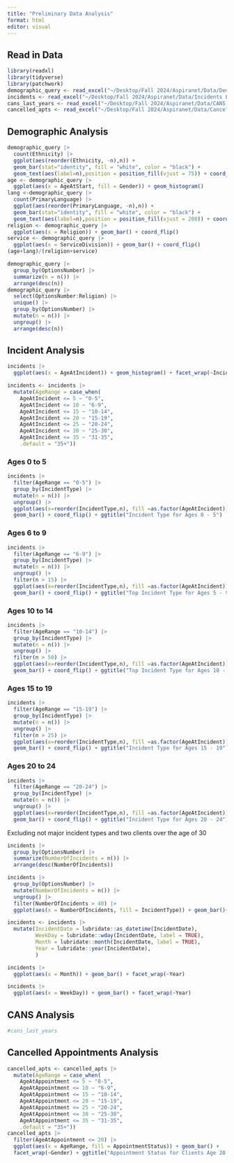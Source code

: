 ```yaml
---
title: "Preliminary Data Analysis"
format: html
editor: visual
---
```


## Read in Data

```r
library(readxl)
library(tidyverse)
library(patchwork)
demographic_query <- read_excel("~/Desktop/Fall 2024/Aspiranet/Data/Demographic Query Last 3 Years.xlsx")
incidents <- read_excel("~/Desktop/Fall 2024/Aspiranet/Data/Incidents Last 3 years with Demographic Information Revised With County of Service.xlsx")
cans_last_years <- read_excel("~/Desktop/Fall 2024/Aspiranet/Data/CANS Last 3 years with Demographic Information.xlsx")
cancelled_apts <- read_excel("~/Desktop/Fall 2024/Aspiranet/Data/Cancelled Appointments Last 3 years with Demographic Information Revised With County of Service.xlsx")
```

## Demographic Analysis

```r
demographic_query |>
  count(Ethnicity) |> 
  ggplot(aes(reorder(Ethnicity, -n),n)) +
  geom_bar(stat="identity", fill = "white", color = "black") + 
  geom_text(aes(label=n),position = position_fill(vjust = 75)) + coord_flip()
age <- demographic_query |>
  ggplot(aes(x = AgeAtStart, fill = Gender)) + geom_histogram()
lang <-demographic_query |>
  count(PrimaryLanguage) |> 
  ggplot(aes(reorder(PrimaryLanguage, -n),n)) +
  geom_bar(stat="identity", fill = "white", color = "black") + 
  geom_text(aes(label=n),position = position_fill(vjust = 200)) + coord_flip()
religion <- demographic_query |>
  ggplot(aes(x = Religion)) + geom_bar() + coord_flip()
service <- demographic_query |>
  ggplot(aes(x = ServiceDivision)) + geom_bar() + coord_flip()
(age+lang)/(religion+service)
```

```r
demographic_query |>
  group_by(OptionsNumber) |>
  summarize(n = n()) |>
  arrange(desc(n))
demographic_query |>
  select(OptionsNumber:Religion) |>
  unique() |>
  group_by(OptionsNumber) |>
  mutate(n = n()) |>
  ungroup() |>
  arrange(desc(n))
```

## Incident Analysis

```r
incidents |>
  ggplot(aes(x = AgeAtIncident)) + geom_histogram() + facet_wrap(~IncidentType)

incidents <- incidents |>
  mutate(AgeRange = case_when(
    AgeAtIncident <= 5 ~ "0-5",
    AgeAtIncident <= 10 ~ "6-9",
    AgeAtIncident <= 15 ~ "10-14",
    AgeAtIncident <= 20 ~ "15-19",
    AgeAtIncident <= 25 ~ "20-24",
    AgeAtIncident <= 30 ~ "25-30",
    AgeAtIncident <= 35 ~ "31-35",
    .default = "35+"))

```

### Ages 0 to 5

```r
incidents |>
  filter(AgeRange == "0-5") |>
  group_by(IncidentType) |>
  mutate(n = n()) |>
  ungroup() |>
  ggplot(aes(x=reorder(IncidentType,n), fill =as.factor(AgeAtIncident))) +
  geom_bar() + coord_flip() + ggtitle("Incident Type for Ages 0 - 5")
```

### Ages 6 to 9

```r
incidents |>
  filter(AgeRange == "6-9") |>
  group_by(IncidentType) |>
  mutate(n = n()) |>
  ungroup() |>
  filter(n > 15) |>
  ggplot(aes(x=reorder(IncidentType,n), fill =as.factor(AgeAtIncident))) +
  geom_bar() + coord_flip() + ggtitle("Top Incident Type for Ages 5 - 9")
```

### Ages 10 to 14

```r
incidents |>
  filter(AgeRange == "10-14") |>
  group_by(IncidentType) |>
  mutate(n = n()) |>
  ungroup() |>
  filter(n > 50) |>
  ggplot(aes(x=reorder(IncidentType,n), fill =as.factor(AgeAtIncident))) +
  geom_bar() + coord_flip() + ggtitle("Top Incident Type for Ages 10 - 14")

```

### Ages 15 to 19

```r
incidents |>
  filter(AgeRange == "15-19") |>
  group_by(IncidentType) |>
  mutate(n = n()) |>
  ungroup() |>
  filter(n > 25) |>
  ggplot(aes(x=reorder(IncidentType,n), fill =as.factor(AgeAtIncident))) +
  geom_bar() + coord_flip() + ggtitle("Incident Type for Ages 15 - 19")
```

### Ages 20 to 24

```r
incidents |>
  filter(AgeRange == "20-24") |>
  group_by(IncidentType) |>
  mutate(n = n()) |>
  ungroup() |>
  ggplot(aes(x=reorder(IncidentType,n), fill =as.factor(AgeAtIncident))) +
  geom_bar() + coord_flip() + ggtitle("Incident Type for Ages 20 - 24")
```

Excluding not major incident types and two clients over the age of 30

```r
incidents |>
  group_by(OptionsNumber) |>
  summarize(NumberOfIncidents = n()) |>
  arrange(desc(NumberOfIncidents))
```

```r
incidents |>
  group_by(OptionsNumber) |>
  mutate(NumberOfIncidents = n()) |>
  ungroup() |>
  filter(NumberOfIncidents > 40) |>
  ggplot(aes(x = NumberOfIncidents, fill = IncidentType)) + geom_bar()+ coord_flip() + facet_wrap(~OptionsNumber)
```

```r
incidents <- incidents |>
  mutate(IncidentDate = lubridate::as_datetime(IncidentDate),
         WeekDay = lubridate::wday(IncidentDate, label = TRUE),
         Month = lubridate::month(IncidentDate, label = TRUE),
         Year = lubridate::year(IncidentDate),
         ) 
```

```r
incidents |>
  ggplot(aes(x = Month)) + geom_bar() + facet_wrap(~Year)
```

```r
incidents |>
  ggplot(aes(x = WeekDay)) + geom_bar() + facet_wrap(~Year)
```

## CANS Analysis

```r
#cans_last_years
```

## Cancelled Appointments Analysis

```r
cancelled_apts <- cancelled_apts |>
  mutate(AgeRange = case_when(
    AgeAtAppointment <= 5 ~ "0-5",
    AgeAtAppointment <= 10 ~ "6-9",
    AgeAtAppointment <= 15 ~ "10-14",
    AgeAtAppointment <= 20 ~ "15-19",
    AgeAtAppointment <= 25 ~ "20-24",
    AgeAtAppointment <= 30 ~ "25-30",
    AgeAtAppointment <= 35 ~ "31-35",
    .default = "35+"))
cancelled_apts |>
  filter(AgeAtAppointment <= 20) |>
  ggplot(aes(x = AgeRange, fill = AppointmentStatus)) + geom_bar() + 
  facet_wrap(~Gender) + ggtitle("Appointment Status for Clients Age 20 and Below")
```
